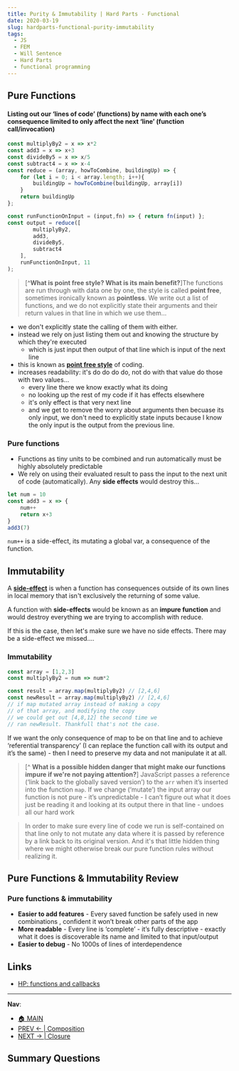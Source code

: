 ```yaml
---
title: Purity & Immutability | Hard Parts - Functional
date: 2020-03-19
slug: hardparts-functional-purity-immutability
tags:
  - JS
  - FEM
  - Will Sentence
  - Hard Parts
  - functional programming
---
```


## Pure Functions
#### Listing out our ‘lines of code’ (functions) by name with each one’s consequence limited to only affect the next ‘line’ (function call/invocation)
```js 
const multiplyBy2 = x => x*2
const add3 = x => x+3
const divideBy5 = x => x/5
const subtract4 = x => x-4
const reduce = (array, howToCombine, buildingUp) => {
    for (let i = 0; i < array.length; i++){
        buildingUp = howToCombine(buildingUp, array[i])
    }
    return buildingUp
};

const runFunctionOnInput = (input,fn) => { return fn(input) };
const output = reduce([
        multiplyBy2,
        add3,
        divideBy5,
        subtract4
    ],
    runFunctionOnInput, 11
);
``` 
> [^**What is point free style? What is its main benefit?**]The functions are run through with data one by one, the style is called **point free**, sometimes ironically known as **pointless**. We write out a list of functions, and we do not explicitly state their arguments and their return values in that line in which we use them...

- we don't explicitly state the calling of them with either.
- instead we rely on just listing them out and knowing the structure by which they're executed
    - which is just input then output of that line which is input of the next line
- this is known as [**point free style**]() of coding.
- increases readability: it's do do do do, not do with that value do those with two values...
    - every line there we know exactly what its doing
    - no looking up the rest of my code if it has effects elsewhere
    - it's only effect is that very next line 
    - and we get to remove the worry about arguments then becuase its only input, we don't need to explicitly state inputs because I know the only input is the output from the previous line.

### Pure functions
- Functions as tiny units to be combined and run automatically must be highly absolutely predictable
- We rely on using their evaluated result to pass the input to the next unit of code (automatically). Any **side effects** would destroy this...
```js
let num = 10
const add3 = x => {
    num++
    return x+3
}
add3(7)
```
`num++` is a side-effect, its mutating a global var, a consequence of the function.

## Immutability
A [**side-effect**]() is when a function has consequences outside of its own lines in local memory that isn't exclusively the returning of some value. 

A function with **side-effects** would be known as an **impure function** and would destroy everything we are trying to accomplish with reduce.

If this is the case, then let's make sure we have no side effects. There may be a side-effect we missed....

### Immutability
```js 
const array = [1,2,3]
const multiplyBy2 = num => num*2

const result = array.map(multiplyBy2) // [2,4,6]
const newResult = array.map(multiplyBy2) // [2,4,6]
// if map mutated array instead of making a copy
// of that array, and modifying the copy
// we could get out [4,8,12] the second time we 
// ran newResult. Thankfull that's not the case.
```

If we want the only consequence of map to be on that line and to achieve ‘referential transparency’ (I can replace the function call with its output and it’s the same) - then I need to preserve my data and not manipulate it at all.

> [^ **What is a possible hidden danger that might make our functions impure if we're not paying attention?**] JavaScript passes a reference (‘link back to the globally saved version’) to the `arr` when it’s inserted into the function `map`. If we change (‘mutate’) the input array our function is not pure - it’s unpredictable - I can’t figure out what it does just be reading it and looking at its output there in that line - undoes all our hard work

> In order to make sure every line of code we run is self-contained on that line only to not mutate any data where it is passed by reference by a link back to its original version. And it's that little hidden thing where we might otherwise break our pure function rules without realizing it.

## Pure Functions & Immutability Review

### Pure functions & immutability
- **Easier to add features** - Every saved function be safely used in new combinations , confident it won’t break other parts of the app
- **More readable** - Every line is ‘complete’ - it’s fully descriptive - exactly what it does is discoverable its name and limited to that input/output
- **Easier to debug** - No 1000s of lines of interdependence
## Links

- [HP: functions and callbacks](/hardparts-js-v2-functions-and-callbacks)
---- 
**Nav**:
- [🏠 MAIN](/hardparts-functional-main)
- [PREV ← | Composition ](/hardparts-functional-composition)
- [NEXT → | Closure ](/hardparts-functional-closure)

## Summary Questions